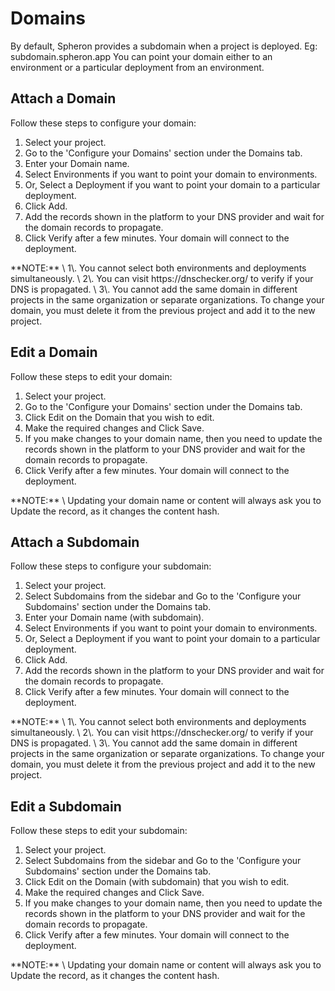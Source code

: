 
# Domains

By default, Spheron provides a subdomain when a project is deployed.
Eg: subdomain.spheron.app
You can point your domain either to an environment or a particular deployment from an environment.

## Attach a Domain

Follow these steps to configure your domain:

1. Select your project.
2. Go to the 'Configure your Domains' section under the Domains tab.
3. Enter your Domain name.
4. Select Environments if you want to point your domain to environments.
5. Or, Select a Deployment if you want to point your domain to a particular deployment.
6. Click Add.
7. Add the records shown in the platform to your DNS provider and wait for the domain records to propagate.
8. Click Verify after a few minutes. Your domain will connect to the deployment.

<Callout type="info">
  **NOTE:** \
  1\. You cannot select both environments and deployments simultaneously. \
  2\. You can visit https://dnschecker.org/ to verify if your DNS is propagated. \
  3\. You cannot add the same domain in different projects in the same organization or separate organizations. To change your domain, you must delete it from the previous project and add it to the new project.
</Callout>

## Edit a Domain

Follow these steps to edit your domain:

1. Select your project.
2. Go to the 'Configure your Domains' section under the Domains tab.
3. Click Edit on the Domain that you wish to edit.
4. Make the required changes and Click Save.
5. If you make changes to your domain name, then you need to update the records shown in the platform to your DNS provider and wait for the domain records to propagate.
6. Click Verify after a few minutes. Your domain will connect to the deployment.

<Callout type="info">
  **NOTE:** \
  Updating your domain name or content will always ask you to Update the record, as it changes the content hash.
</Callout>

## Attach a Subdomain

Follow these steps to configure your subdomain:

1. Select your project.
2. Select Subdomains from the sidebar and Go to the 'Configure your Subdomains' section under the Domains tab.
3. Enter your Domain name (with subdomain).
4. Select Environments if you want to point your domain to environments.
5. Or, Select a Deployment if you want to point your domain to a particular deployment.
6. Click Add.
7. Add the records shown in the platform to your DNS provider and wait for the domain records to propagate.
8. Click Verify after a few minutes. Your domain will connect to the deployment.

<Callout type="info">
  **NOTE:** \
  1\. You cannot select both environments and deployments simultaneously. \
  2\. You can visit https://dnschecker.org/ to verify if your DNS is propagated. \
  3\. You cannot add the same domain in different projects in the same organization or separate organizations. To change your domain, you must delete it from the previous project and add it to the new project.
</Callout>

## Edit a Subdomain

Follow these steps to edit your subdomain:

1. Select your project.
2. Select Subdomains from the sidebar and Go to the 'Configure your Subdomains' section under the Domains tab.
3. Click Edit on the Domain (with subdomain) that you wish to edit.
4. Make the required changes and Click Save.
5. If you make changes to your domain name, then you need to update the records shown in the platform to your DNS provider and wait for the domain records to propagate.
6. Click Verify after a few minutes. Your domain will connect to the deployment.

<Callout type="info">
  **NOTE:** \
  Updating your domain name or content will always ask you to Update the record, as it changes the content hash.
</Callout>

<Navigation name="Domains" />
